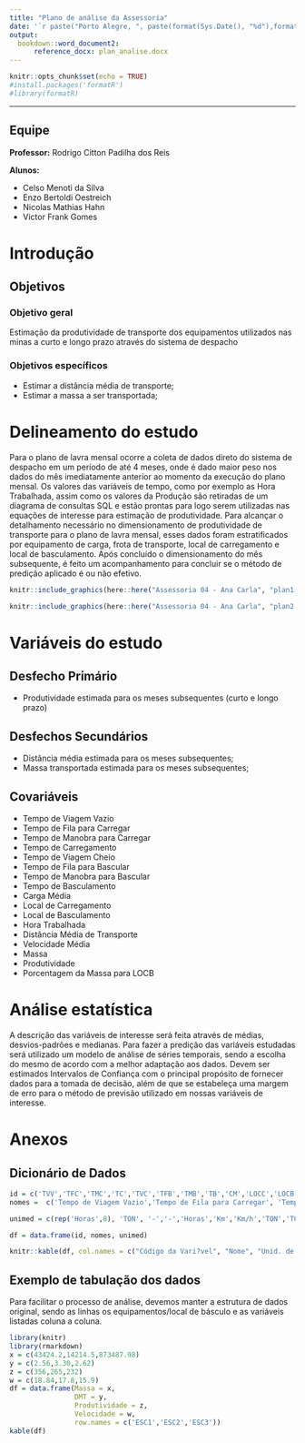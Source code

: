 ```yaml
---
title: "Plano de análise da Assessoria"
date: '`r paste("Porto Alegre, ", paste(format(Sys.Date(), "%d"),format(Sys.Date(), "%B"), format(Sys.Date(), "%Y"), sep = " de "), sep = "")`'
output:
  bookdown::word_document2:
      reference_docx: plan_analise.docx
---
```


```r
knitr::opts_chunk$set(echo = TRUE)
#install.packages('formatR')
#library(formatR)
```

***

## Equipe

__Professor:__ Rodrigo Citton Padilha dos Reis

__Alunos:__

- Celso Menoti da Silva
- Enzo Bertoldi Oestreich
- Nicolas Mathias Hahn
- Victor Frank Gomes

\newpage

# Introdução

## Objetivos

### Objetivo geral

Estimação da produtividade de transporte dos equipamentos utilizados nas minas a curto e longo prazo através do sistema de despacho


### Objetivos específicos

- Estimar a distância média de transporte;
- Estimar a massa a ser transportada;  

# Delineamento do estudo
Para o plano de lavra mensal ocorre a coleta de dados direto do sistema de despacho em um período de até 4 meses, onde é dado maior peso nos dados do mês imediatamente anterior ao momento da execução do plano mensal. Os valores das variáveis de tempo, como por exemplo as Hora Trabalhada, assim como os valores da Produção são retiradas de um diagrama de consultas SQL e estão prontas para logo serem utilizadas nas equações de interesse para estimação de produtividade. Para alcançar o detalhamento necessário no dimensionamento de produtividade de transporte para o plano de lavra mensal, esses dados foram estratificados por equipamento de carga, frota de transporte, local de carregamento e local de basculamento. Após concluído o dimensionamento do mês subsequente, é feito um acompanhamento para concluir se o método de predição aplicado é ou não efetivo.

```r
knitr::include_graphics(here::here("Assessoria 04 - Ana Carla", "plan1.JPG"))
```


```r
knitr::include_graphics(here::here("Assessoria 04 - Ana Carla", "plan2.JPG"))
```

\newpage 

# Variáveis do estudo

## Desfecho Primário

- Produtividade estimada para os meses subsequentes (curto e longo prazo)

## Desfechos Secundários

- Distância média estimada para os meses subsequentes;
- Massa transportada estimada para os meses subsequentes;

##  Covariáveis
- Tempo de Viagem Vazio
- Tempo de Fila para Carregar 
- Tempo de Manobra para Carregar
- Tempo de Carregamento
- Tempo de Viagem Cheio 
- Tempo de Fila para Bascular
- Tempo de Manobra para Bascular
- Tempo de Basculamento
- Carga Média
- Local de Carregamento
- Local de Basculamento
- Hora Trabalhada
- Distância Média de Transporte
- Velocidade Média
- Massa
- Produtividade
- Porcentagem da Massa para LOCB

# Análise estatística

A descrição das variáveis de interesse será feita através de médias, desvios-padrões e medianas. Para fazer a predição das variáveis estudadas será utilizado um modelo de análise de séries temporais, sendo a escolha do mesmo de acordo com a melhor adaptação aos dados. Devem ser estimados Intervalos de Confiança com o principal propósito de fornecer dados para a tomada de decisão, além de que se estabeleça uma margem de erro para o método de previsão utilizado em nossas variáveis de interesse.


\newpage

# Anexos

## Dicionário de Dados

```r

id = c('TVV','TFC','TMC','TC','TVC','TFB','TMB','TB','CM','LOCC','LOCB','HT','DMT','VEL','MASS','PROD','PMB')
nomes =  c('Tempo de Viagem Vazio','Tempo de Fila para Carregar', 'Tempo de Manobra para Carregar','Tempo de Carregamento','Tempo de Viagem Cheio', 'Tempo de Fila para Bascular','Tempo de Manobra para Bascular','Tempo de Basculamento','Carga Média', 'Local de Carregamento', 'Local de Basculamento','Hora Trabalhada','Distância Média de Transporte', 'Velocidade Média', 'Massa','Produtividade','% da Massa para LOCB')

unimed = c(rep('Horas',8), 'TON', '-','-','Horas','Km','Km/h','TON','TON/h','%')

df = data.frame(id, nomes, unimed)

knitr::kable(df, col.names = c("Código da Vari?vel", "Nome", "Unid. de Medida / Escala"))

```

## Exemplo de tabulação dos dados

Para facilitar o processo de análise, devemos manter a estrutura de dados original, sendo as linhas os equipamentos/local de básculo e as variáveis listadas coluna a coluna.

```r
library(knitr)
library(rmarkdown)
x = c(43424.2,14214.5,873487.98)
y = c(2.56,3.30,2.62)
z = c(356,265,232)
w = c(18.84,17.8,15.9)
df = data.frame(Massa = x,
                DMT = y,
                Produtividade = z,
                Velocidade = w,
                row.names = c('ESC1','ESC2','ESC3'))
kable(df)
```

